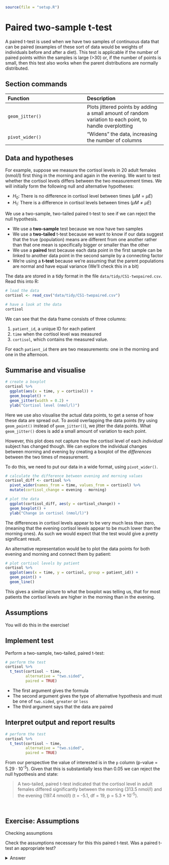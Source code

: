 ```r
source(file = "setup.R")
```

# Paired two-sample t-test {#cs1-paired-two-sample-t-test}
A paired t-test is used when we have two samples of continuous data that can be paired (examples of these sort of data would be weights of individuals before and after a diet). This test is applicable if the number of paired points within the samples is large (>30) or, if the number of points is small, then this test also works when the parent distributions are normally distributed.

## Section commands
| Function| Description|
|:- |:- |
|`geom_jitter()`| Plots jittered points by adding a small amount of random variation to each point, to handle overplotting|
|`pivot_wider()`| "Widens" the data, increasing the number of columns |

## Data and hypotheses
For example, suppose we measure the cortisol levels in 20 adult females (nmol/l) first thing in the morning and again in the evening. We want to test whether the cortisol levels differs between the two measurement times. We will initially form the following null and alternative hypotheses:

- $H_0$: There is no difference in cortisol level between times ($\mu M = \mu E$)
-	$H_1$: There is a difference in cortisol levels between times ($\mu M \neq \mu E$)

We use a two-sample, two-tailed paired t-test to see if we can reject the null hypothesis.

-	We use a **two-sample** test because we now have two samples
-	We use a **two-tailed** t-test because we want to know if our data suggest that the true (population) means are different from one another rather than that one mean is specifically bigger or smaller than the other
-	We use a **paired** test because each data point in the first sample can be linked to another data point in the second sample by a connecting factor
-	We’re using a **t-test** because we’re assuming that the parent populations are normal and have equal variance (We’ll check this in a bit)

The data are stored in a tidy format in the file `data/tidy/CS1-twopaired.csv`.
Read this into R:

```r
# load the data
cortisol <- read_csv("data/tidy/CS1-twopaired.csv")

# have a look at the data
cortisol
```

We can see that the data frame consists of three columns:

1. `patient_id`, a unique ID for each patient
2. `time` when the cortisol level was measured
3. `cortisol`, which contains the measured value.

For each `patient_id` there are two measurements: one in the morning and one in the afternoon.

## Summarise and visualise

```r
# create a boxplot
cortisol %>% 
  ggplot(aes(x = time, y = cortisol)) +
  geom_boxplot() +
  geom_jitter(width = 0.2) +
  ylab("Cortisol level (nmol/l)")
```

Here we use also visualise the actual data points, to get a sense of how these data are spread out. To avoid overlapping the data points (try using `geom_point()` instead of `geom_jitter()`), we jitter the data points. What `geom_jitter()` does is add a small amount of variation to each point.

However, this plot does not capture how the cortisol level of each _individual_ subject has changed though. We can explore the individual changes between morning and evening by creating a boxplot of the _differences_ between the two times of measurement.

To do this, we need to put our data in a wide format, using `pivot_wider()`.

```r
# calculate the difference between evening and morning values
cortisol_diff <- cortisol %>%
  pivot_wider(names_from = time, values_from = cortisol) %>% 
  mutate(cortisol_change = evening - morning)

# plot the data
  ggplot(cortisol_diff, aes(y = cortisol_change)) +
  geom_boxplot() +
  ylab("Change in cortisol (nmol/l)")
```

The differences in cortisol levels appear to be very much less than zero, (meaning that the evening cortisol levels appear to be much lower than the morning ones). As such we would expect that the test would give a pretty significant result.

An alternative representation would be to plot the data points for both evening and morning and connect them by patient:

```r
# plot cortisol levels by patient
cortisol %>% 
  ggplot(aes(x = time, y = cortisol, group = patient_id)) +
  geom_point() +
  geom_line()
```

This gives a similar picture to what the boxplot was telling us, that for most patients the cortisol levels are higher in the morning than in the evening.

## Assumptions
You will do this in the exercise!

## Implement test
Perform a two-sample, two-tailed, paired t-test:

```r
# perform the test
cortisol %>% 
  t_test(cortisol ~ time,
         alternative = "two.sided",
         paired = TRUE)
```

-	The first argument gives the formula
-	The second argument gives the type of alternative hypothesis and must be one of `two.sided`, `greater` or `less` 
-	The third argument says that the data are paired

## Interpret output and report results
```r
# perform the test
cortisol %>% 
  t_test(cortisol ~ time,
         alternative = "two.sided",
         paired = TRUE)
```

From our perspective the value of interested is in the `p` column (p-value = 5.29 $\cdot$ 10<sup>-5</sup>). Given that this is substantially less than 0.05 we can reject the null hypothesis and state:

> A two-tailed, paired t-test indicated that the cortisol level in adult females differed significantly between the morning (313.5 nmol/l) and the evening (197.4 nmol/l) (t = -5.1, df = 19, p = 5.3 * 10<sup>-5</sup>).

<br />

## Exercise: Assumptions
:::exercise
Checking assumptions

Check the assumptions necessary for this this paired t-test.
Was a paired t-test an appropriate test?

<details><summary>Answer</summary>

A paired test is really just a one-sample test in disguise. We actually don't care too much about the distributions of the individual groups. Instead we care about the properties of the _differences_. So for a paired t-test to be valid for this dataset, we need the differences between the morning and evening values to be normally distributed.

Let's check this with Shapiro-Wilk and Q-Q plots using the `cortisol_diff` variable we created earlier.

```r
# perform Shapiro-Wilk test on cortisol differences
cortisol_diff %>% 
  shapiro_test(cortisol_change)

# and create the Q-Q plot
lm_cortisol_diff <- lm(cortisol_change ~ 1,
                       data = cortisol_diff)

lm_cortisol_diff %>% 
  resid_panel(plots = "qq")
```

The Shapiro-Wilk test says that the data are normal enough and whilst the Q-Q plot is mostly fine, there is some suggestion of snaking at the bottom left. I'm actually OK with this because the suggestion of snaking is actually only due to a single point (the last point on the left). If you cover that point up with your thumb (or finger of your choice) then the remaining points in the Q-Q plot look pretty good, and so the suggestion of snaking is actually driven by only a single point (which can happen by chance). As such I'm actually happy that the assumption of normality is well met in this case. This **single point** check is a useful thing to remember when assessing diagnostic plots.

So, yep, a paired t-test is appropriate for this dataset.

</details>
:::
